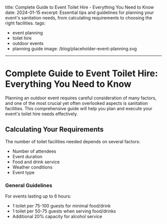 title: Complete Guide to Event Toilet Hire - Everything You Need to Know
date: 2024-01-15
excerpt: Essential tips and guidelines for planning your event's sanitation needs, from calculating requirements to choosing the right facilities.
tags:
  - event planning
  - toilet hire
  - outdoor events
  - planning guide
image: /blog/placeholder-event-planning.svg
---

# Complete Guide to Event Toilet Hire: Everything You Need to Know

Planning an outdoor event requires careful consideration of many factors, and one of the most crucial yet often overlooked aspects is sanitation facilities. This comprehensive guide will help you plan and execute your event's toilet hire needs effectively.

## Calculating Your Requirements

The number of toilet facilities needed depends on several factors:

- Number of attendees
- Event duration
- Food and drink service
- Weather conditions
- Event type

### General Guidelines

For events lasting up to 6 hours:
- 1 toilet per 75-100 guests for minimal food/drink
- 1 toilet per 50-75 guests when serving food/drinks
- Additional 20% capacity for alcohol service
